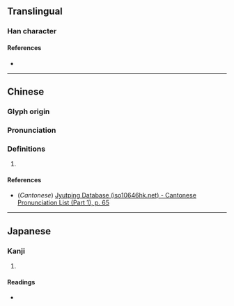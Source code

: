 {{character info/new}}
==Translingual==

===Han character===
{{Han char|rn=9|rad=人|as=07|sn=9|four=22227|canj=OUON|ids=⿰亻岑}}

====References====
* {{Han ref|kx=0103.250|dkj=00652|hdz=10162.070|uh=4FBA|ud=20410|bh=CDEC|bd=52716}}

----

==Chinese==
{{zh-forms}}

===Glyph origin===
{{Han etym}}

===Pronunciation===
{{zh-pron
|m=shèn
|c=sam6
|mc=y
|oc=y
|ma=
|cat=
}}

===Definitions===
{{zh-hanzi}}

# {{zh-only|𠐼侺}}

====References====
* (''Cantonese'') [http://www.iso10646hk.net/jp/document/download.jsp Jyutping Database (iso10646hk.net) - Cantonese Pronunciation List (Part 1), p. 65]

----

==Japanese==

===Kanji===
{{ja-kanji|grade=|rs=人07}}

# {{rfdef|ja|sort=人07}}

====Readings====
* {{ja-readings|on=[[しん]] (shin), [[じん]] (jin)|kun=}}